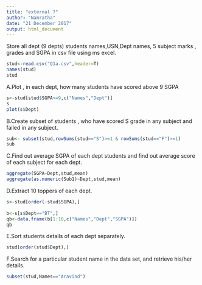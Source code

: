 ---
title: "external 7"
author: "Namratha"
date: "21 December 2017"
output: html_document
---

Store all dept (9 depts) students names,USN,Dept names, 5 subject marks , grades and SGPA in csv file using ms excel. 
```{r}
stud<-read.csv("Q1a.csv",header=T)
names(stud)
stud
```


A.Plot , in each dept, how many students have scored above 9 SGPA
```{r}
s<-stud[stud$SGPA>=9,c("Names","Dept")]
s
plot(s$Dept)
```

B.Create subset of students , who have scored S grade in any subject and failed in any subject.
```{r}

sub<- subset(stud,rowSums(stud=="S")>=1 & rowSums(stud=="F")>=1)
sub

```

C.Find out average SGPA of each dept students and find out average score of each subject for each dept.

```{r}

aggregate(SGPA~Dept,stud,mean)
aggregate(as.numeric(Sub1)~Dept,stud,mean)

```

D.Extract 10 toppers of each dept.

```{r}

s<-stud[order(-stud$SGPA),]
 
b<-s[s$Dept=="BT",]
qb<-data.frame(b[1:10,c("Names","Dept","SGPA")])
qb


```

E.Sort students details of each dept separately.

```{r}

stud[order(stud$Dept),]

```


F.Search for a particular student name in the data set, and retrieve his/her details.

```{r}
subset(stud,Names=="Aravind")

```

















































































































